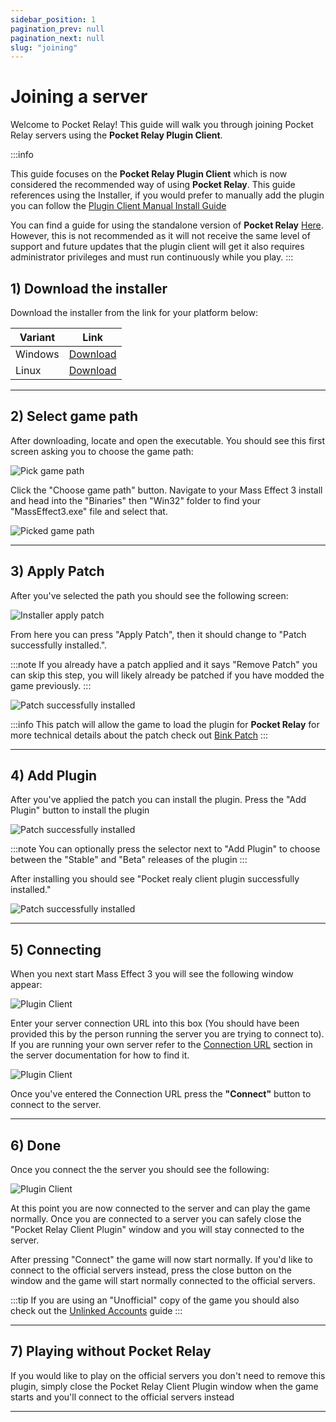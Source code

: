 ```yaml
---
sidebar_position: 1
pagination_prev: null
pagination_next: null
slug: "joining"
---
```



# Joining a server

Welcome to Pocket Relay! This guide will walk you through joining Pocket Relay servers using the **Pocket Relay Plugin Client**.

:::info

This guide focuses on the **Pocket Relay Plugin Client** which is now considered the recommended way of using **Pocket Relay**. This
guide references using the Installer, if you would prefer to manually add the plugin you can follow the [Plugin Client Manual Install Guide](4-plugin-client-manual.mdx)

You can find a guide for using the standalone version of **Pocket Relay** [Here](./12-standalone-client.mdx). However, this is not recommended as it will 
not receive the same level of support and future updates that the plugin client will get it also requires  administrator privileges and must run continuously while you play.
:::

## 1) Download the installer

Download the installer from the link for your platform below:

| Variant                       | Link                                                                                                      |
| ----------------------------- | --------------------------------------------------------------------------------------------------------- |
| <WindowsIcon /> Windows        | [Download](https://github.com/PocketRelay/PocketRelayPluginInstaller/releases/latest/download/pocket-relay-plugin-installer.exe)        |
| <LinuxIcon /> Linux | [Download](https://github.com/PocketRelay/PocketRelayPluginInstaller/releases/latest/download/pocket-relay-plugin-installer) |


---

## 2) Select game path

After downloading, locate and open the executable. You should see this first screen asking you to choose the game path:

![Pick game path](./img/installer-pick-path.png)

Click the "Choose game path" button. Navigate to your Mass Effect 3 install and head into the "Binaries" then "Win32" folder to find your "MassEffect3.exe" file and select that.

![Picked game path](./img/installer-pick-path-done.png)

---

## 3) Apply Patch

After you've selected the path you should see the following screen:

![Installer apply patch](./img/installer-picked-path.png)

From here you can press "Apply Patch", then it should change to "Patch successfully installed.". 

:::note
If you already have a patch applied and it says "Remove Patch" you can skip this step, you will
likely already be patched if you have modded the game previously.
:::

![Patch successfully installed](./img/installer-patched.png)

:::info
This patch will allow the game to load the plugin for **Pocket Relay** for more technical details about the patch check out [Bink Patch](../technical/client/bink-patch.md)
:::

---

## 4) Add Plugin

After you've applied the patch you can install the plugin. Press the "Add Plugin" button to install the plugin

![Patch successfully installed](./img/installer-patched.png)


:::note
You can optionally press the selector next to "Add Plugin" to choose between the "Stable" and "Beta" releases of the plugin
:::

After installing you should see "Pocket realy client plugin successfully installed."

![Patch successfully installed](./img/installer-plugin-installed.png)

---

## 5) Connecting

When you next start Mass Effect 3 you will see the following window appear:

![Plugin Client](./img/plugin-client.png)

Enter your server connection URL into this box (You should have been provided this by the person running the server you are trying to connect to). If you
are running your own server refer to the [Connection URL](../server/2-executable.mdx#4-connection-url) section in the server documentation for how to find it.

![Plugin Client](./img/plugin-client-url.png)

Once you've entered the Connection URL press the **"Connect"** button to connect to the server. 

---

## 6) Done

Once you connect the the server you should see the following:

![Plugin Client](./img/plugin-client-connected.png)

At this point you are now connected to the server and can play the game normally. Once you are connected to a server you can safely close the "Pocket Relay Client Plugin" window
and you will stay connected to the server.


After pressing "Connect" the game will now start normally. If you'd like to connect to the official servers instead, press the close button on the window and the game will start 
normally connected to the official servers.

:::tip
If you are using an "Unofficial" copy of the game you should also check out the [Unlinked Accounts](./8-unlinked-accounts.md) guide
:::

---

## 7) Playing without Pocket Relay

If you would like to play on the official servers you don't need to remove this plugin, simply close the Pocket Relay Client Plugin window when the game 
starts and you'll connect to the official servers instead

---
